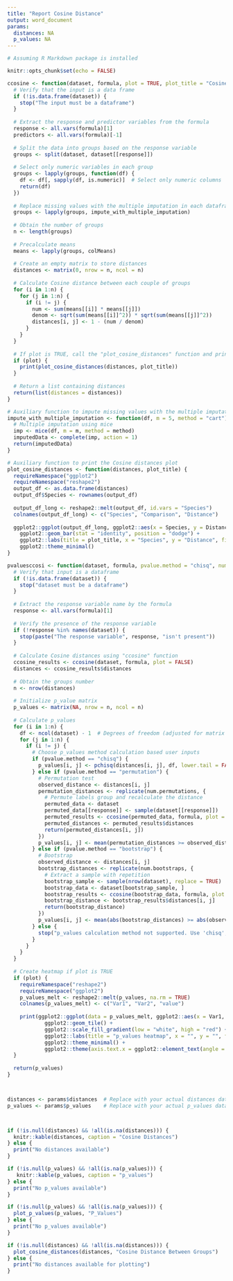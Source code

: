 ---
title: "Report Cosine Distance"
output: word_document
params:
  distances: NA
  p_values: NA
---

```{r echo=FALSE, message=FALSE, warning=FALSE}
# Assuming R Markdown package is installed

knitr::opts_chunk$set(echo = FALSE)

ccosine <- function(dataset, formula, plot = TRUE, plot_title = "Cosine Distance Between Groups") {
  # Verify that the input is a data frame
  if (!is.data.frame(dataset)) {
    stop("The input must be a dataframe")
  }
  
  # Extract the response and predictor variables from the formula
  response <- all.vars(formula)[1]
  predictors <- all.vars(formula)[-1]
  
  # Split the data into groups based on the response variable
  groups <- split(dataset, dataset[[response]])
  
  # Select only numeric variables in each group
  groups <- lapply(groups, function(df) {
    df <- df[, sapply(df, is.numeric)]  # Select only numeric columns
    return(df)
  })
  
  # Replace missing values with the multiple imputation in each dataframe into the list 
  groups <- lapply(groups, impute_with_multiple_imputation)
  
  # Obtain the number of groups
  n <- length(groups)
  
  # Precalculate means
  means <- lapply(groups, colMeans)
  
  # Create an empty matrix to store distances
  distances <- matrix(0, nrow = n, ncol = n)
  
  # Calculate Cosine distance between each couple of groups
  for (i in 1:n) {
    for (j in 1:n) {
      if (i != j) {
        num <- sum(means[[i]] * means[[j]])
        denom <- sqrt(sum(means[[i]]^2)) * sqrt(sum(means[[j]]^2))
        distances[i, j] <- 1 - (num / denom)
      }
    }
  }
  
  # If plot is TRUE, call the "plot_cosine_distances" function and print the plot
  if (plot) {
    print(plot_cosine_distances(distances, plot_title))
  }
  
  # Return a list containing distances
  return(list(distances = distances))
}

# Auxiliary function to impute missing values with the multiple imputation
impute_with_multiple_imputation <- function(df, m = 5, method = "cart") {
  # Multiple imputation using mice
  imp <- mice(df, m = m, method = method)
  imputedData <- complete(imp, action = 1)
  return(imputedData)
}

# Auxiliary function to print the Cosine distances plot
plot_cosine_distances <- function(distances, plot_title) {
  requireNamespace("ggplot2")
  requireNamespace("reshape2")
  output_df <- as.data.frame(distances)
  output_df$Species <- rownames(output_df)
  
  output_df_long <- reshape2::melt(output_df, id.vars = "Species")
  colnames(output_df_long) <- c("Species", "Comparison", "Distance")
  
  ggplot2::ggplot(output_df_long, ggplot2::aes(x = Species, y = Distance, fill = Comparison)) +
    ggplot2::geom_bar(stat = "identity", position = "dodge") +
    ggplot2::labs(title = plot_title, x = "Species", y = "Distance", fill = "Comparison") +
    ggplot2::theme_minimal()
}

pvaluesccosi <- function(dataset, formula, pvalue.method = "chisq", num.permutations = 100, num.bootstraps = 10, plot = TRUE) {
  # Verify that input is a dataframe
  if (!is.data.frame(dataset)) {
    stop("dataset must be a dataframe")
  }
  
  # Extract the response variable name by the formula
  response <- all.vars(formula)[1]
  
  # Verify the presence of the response variable
  if (!response %in% names(dataset)) {
    stop(paste("The response variable", response, "isn't present"))
  }
  
  # Calculate Cosine distances using "ccosine" function
  ccosine_results <- ccosine(dataset, formula, plot = FALSE)
  distances <- ccosine_results$distances
  
  # Obtain the groups number
  n <- nrow(distances)
  
  # Initialize p_value matrix
  p_values <- matrix(NA, nrow = n, ncol = n)
  
  # Calculate p_values
  for (i in 1:n) {
    df <- ncol(dataset) - 1  # Degrees of freedom (adjusted for matrix covariance estimate)
    for (j in 1:n) {
      if (i != j) {
        # Choose p_values method calculation based user inputs
        if (pvalue.method == "chisq") {
          p_values[i, j] <- pchisq(distances[i, j], df, lower.tail = FALSE, log.p = TRUE)
        } else if (pvalue.method == "permutation") {
          # Permutation test
          observed_distance <- distances[i, j]
          permutation_distances <- replicate(num.permutations, {
            # Permute labels group and recalculate the distance
            permuted_data <- dataset
            permuted_data[[response]] <- sample(dataset[[response]])
            permuted_results <- ccosine(permuted_data, formula, plot = FALSE)
            permuted_distances <- permuted_results$distances
            return(permuted_distances[i, j])
          })
          p_values[i, j] <- mean(permutation_distances >= observed_distance)
        } else if (pvalue.method == "bootstrap") {
          # Bootstrap
          observed_distance <- distances[i, j]
          bootstrap_distances <- replicate(num.bootstraps, {
            # Extract a sample with repetition 
            bootstrap_sample <- sample(nrow(dataset), replace = TRUE)
            bootstrap_data <- dataset[bootstrap_sample, ]
            bootstrap_results <- ccosine(bootstrap_data, formula, plot = FALSE)
            bootstrap_distance <- bootstrap_results$distances[i, j]
            return(bootstrap_distance)
          })
          p_values[i, j] <- mean(abs(bootstrap_distances) >= abs(observed_distance))
        } else {
          stop("p_values calculation method not supported. Use 'chisq', 'permutation' or 'bootstrap'.")
        }
      }
    }
  }
  
  # Create heatmap if plot is TRUE
  if (plot) {
    requireNamespace("reshape2")
    requireNamespace("ggplot2")
    p_values_melt <- reshape2::melt(p_values, na.rm = TRUE)
    colnames(p_values_melt) <- c("Var1", "Var2", "value")
    
    print(ggplot2::ggplot(data = p_values_melt, ggplot2::aes(x = Var1, y = Var2, fill = value)) +
            ggplot2::geom_tile() +
            ggplot2::scale_fill_gradient(low = "white", high = "red") +
            ggplot2::labs(title = "p_values heatmap", x = "", y = "", fill = "p_value") +
            ggplot2::theme_minimal() +
            ggplot2::theme(axis.text.x = ggplot2::element_text(angle = 45, hjust = 1)))
  }
  
  return(p_values)
}



distances <- params$distances  # Replace with your actual distances data
p_values <- params$p_values    # Replace with your actual p_values data



if (!is.null(distances) && !all(is.na(distances))) {
  knitr::kable(distances, caption = "Cosine Distances")
} else {
  print("No distances available")
}

if (!is.null(p_values) && !all(is.na(p_values))) {
   knitr::kable(p_values, caption = "p_values")
} else {
  print("No p_values available")
}

if (!is.null(p_values) && !all(is.na(p_values))) {
  plot_p_values(p_values, "P_Values")
} else {
  print("No p_values available")
}

if (!is.null(distances) && !all(is.na(distances))) {
  plot_cosine_distances(distances, "Cosine Distance Between Groups")
} else {
  print("No distances available for plotting")
}


```
